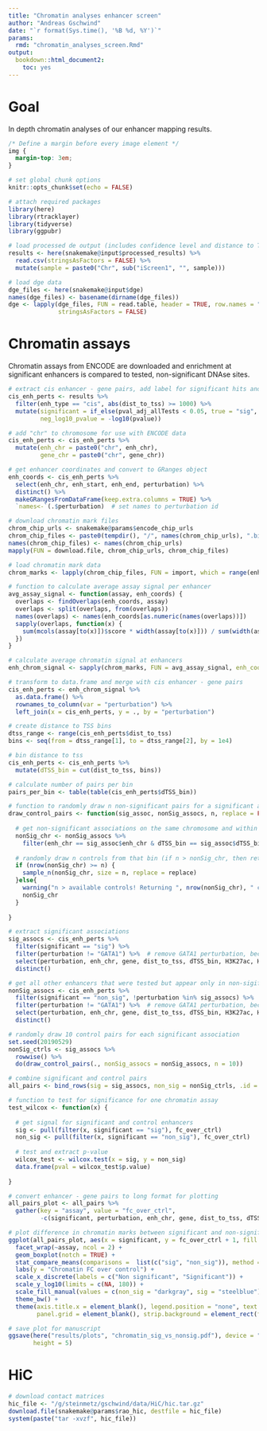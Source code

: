 ```yaml
---
title: "Chromatin analyses enhancer screen"
author: "Andreas Gschwind"
date: "`r format(Sys.time(), '%B %d, %Y')`"
params:
  rmd: "chromatin_analyses_screen.Rmd"
output:
  bookdown::html_document2:
    toc: yes
---
```


# Goal
In depth chromatin analyses of our enhancer mapping results.

```css
/* Define a margin before every image element */
img {
  margin-top: 3em;
}
```

```r
# set global chunk options
knitr::opts_chunk$set(echo = FALSE)

# attach required packages
library(here)
library(rtracklayer)
library(tidyverse)
library(ggpubr)
```

```r
# load processed de output (includes confidence level and distance to TSS)
results <- here(snakemake@input$processed_results) %>%
  read.csv(stringsAsFactors = FALSE) %>%
  mutate(sample = paste0("Chr", sub("iScreen1", "", sample)))

# load dge data
dge_files <- here(snakemake@input$dge)
names(dge_files) <- basename(dirname(dge_files))
dge <- lapply(dge_files, FUN = read.table, header = TRUE, row.names = "GENE", 
              stringsAsFactors = FALSE)
```

# Chromatin assays
Chromatin assays from ENCODE are downloaded and enrichment at significant enhancers is compared to
tested, non-significant DNAse sites.

```r
# extract cis enhancer - gene pairs, add label for significant hits and calculate -log10 pvalue
cis_enh_perts <- results %>%
  filter(enh_type == "cis", abs(dist_to_tss) >= 1000) %>%
  mutate(significant = if_else(pval_adj_allTests < 0.05, true = "sig", false = "non_sig"),
         neg_log10_pvalue = -log10(pvalue))

# add "chr" to chromosome for use with ENCODE data
cis_enh_perts <- cis_enh_perts %>%
  mutate(enh_chr = paste0("chr", enh_chr),
         gene_chr = paste0("chr", gene_chr))

# get enhancer coordinates and convert to GRanges object
enh_coords <- cis_enh_perts %>%
  select(enh_chr, enh_start, enh_end, perturbation) %>%
  distinct() %>%
  makeGRangesFromDataFrame(keep.extra.columns = TRUE) %>%
  `names<-`(.$perturbation)  # set names to perturbation id

# download chromatin mark files
chrom_chip_urls <- snakemake@params$encode_chip_urls
chrom_chip_files <- paste0(tempdir(), "/", names(chrom_chip_urls), ".bigWig")
names(chrom_chip_files) <- names(chrom_chip_urls)
mapply(FUN = download.file, chrom_chip_urls, chrom_chip_files)

# load chromatin mark data
chrom_marks <- lapply(chrom_chip_files, FUN = import, which = range(enh_coords), format = "bigWig")
```

```r
# function to calculate average assay signal per enhancer
avg_assay_signal <- function(assay, enh_coords) {
  overlaps <- findOverlaps(enh_coords, assay)
  overlaps <- split(overlaps, from(overlaps))
  names(overlaps) <- names(enh_coords[as.numeric(names(overlaps))])
  sapply(overlaps, function(x) {
    sum(mcols(assay[to(x)])$score * width(assay[to(x)])) / sum(width(assay[to(x)]))
  })
}

# calculate average chromatin signal at enhancers
enh_chrom_signal <- sapply(chrom_marks, FUN = avg_assay_signal, enh_coords = enh_coords)

# transform to data.frame and merge with cis enhancer - gene pairs
cis_enh_perts <- enh_chrom_signal %>%
  as.data.frame() %>%
  rownames_to_column(var = "perturbation") %>%
  left_join(x = cis_enh_perts, y = ., by = "perturbation")
```

```r
# create distance to TSS bins
dtss_range <- range(cis_enh_perts$dist_to_tss)
bins <- seq(from = dtss_range[1], to = dtss_range[2], by = 1e4)

# bin distance to tss
cis_enh_perts <- cis_enh_perts %>%
  mutate(dTSS_bin = cut(dist_to_tss, bins))

# calculate number of pairs per bin
pairs_per_bin <- table(table(cis_enh_perts$dTSS_bin))

# function to randomly draw n non-significant pairs for a significant association
draw_control_pairs <- function(sig_assoc, nonSig_assocs, n, replace = FALSE) {
  
  # get non-significant associations on the same chromosome and within the same distance to TSS bin
  nonSig_chr <- nonSig_assocs %>%
    filter(enh_chr == sig_assoc$enh_chr & dTSS_bin == sig_assoc$dTSS_bin)
  
  # randomly draw n controls from that bin (if n > nonSig_chr, then return all...)
  if (nrow(nonSig_chr) >= n) {
    sample_n(nonSig_chr, size = n, replace = replace)
  }else{
    warning("n > available controls! Returning ", nrow(nonSig_chr), " controls...")
    nonSig_chr
  }
  
}

# extract significant associations
sig_assocs <- cis_enh_perts %>%
  filter(significant == "sig") %>%
  filter(perturbation != "GATA1") %>%  # remove GATA1 perturbation, becaus it's the only on chrX
  select(perturbation, enh_chr, gene, dist_to_tss, dTSS_bin, H3K27ac, H3K4me1, H3K4me3, POLR2A) %>%
  distinct()

# get all other enhancers that were tested but appear only in non-sigificant tests
nonSig_assocs <- cis_enh_perts %>%
  filter(significant == "non_sig", !perturbation %in% sig_assocs) %>%
  filter(perturbation != "GATA1") %>%  # remove GATA1 perturbation, becaus it's the only on chrX
  select(perturbation, enh_chr, gene, dist_to_tss, dTSS_bin, H3K27ac, H3K4me1, H3K4me3, POLR2A) %>%
  distinct()

# randomly draw 10 control pairs for each significant association
set.seed(20190529)
nonSig_ctrls <- sig_assocs %>%
  rowwise() %>%
  do(draw_control_pairs(., nonSig_assocs = nonSig_assocs, n = 10))

# combine significant and control pairs
all_pairs <- bind_rows(sig = sig_assocs, non_sig = nonSig_ctrls, .id = "significant")
```

```r
# function to test for significance for one chromatin assay
test_wilcox <- function(x) {
  
  # get signal for significant and control enhancers
  sig <- pull(filter(x, significant == "sig"), fc_over_ctrl)
  non_sig <- pull(filter(x, significant == "non_sig"), fc_over_ctrl)
  
  # test and extract p-value
  wilcox_test <- wilcox.test(x = sig, y = non_sig)
  data.frame(pval = wilcox_test$p.value)
  
}

# convert enhancer - gene pairs to long format for plotting
all_pairs_plot <- all_pairs %>%
  gather(key = "assay", value = "fc_over_ctrl",
         -c(significant, perturbation, enh_chr, gene, dist_to_tss, dTSS_bin))

# plot difference in chromatin marks between significant and non-significant associations
ggplot(all_pairs_plot, aes(x = significant, y = fc_over_ctrl + 1, fill = significant)) +
  facet_wrap(~assay, ncol = 2) +
  geom_boxplot(notch = TRUE) +
  stat_compare_means(comparisons =  list(c("sig", "non_sig")), method = "wilcox.test") +
  labs(y = "Chromatin FC over control") +
  scale_x_discrete(labels = c("Non significant", "Significant")) +
  scale_y_log10(limits = c(NA, 180)) +
  scale_fill_manual(values = c(non_sig = "darkgray", sig = "steelblue")) +
  theme_bw() + 
  theme(axis.title.x = element_blank(), legend.position = "none", text = element_text(size = 15),
        panel.grid = element_blank(), strip.background = element_rect(fill = "gray90"))

# save plot for manuscript
ggsave(here("results/plots", "chromatin_sig_vs_nonsig.pdf"), device = "pdf", width = 6,
       height = 5)
```

# HiC
```r
# download contact matrices
hic_file <- "/g/steinmetz/gschwind/data/HiC/hic.tar.gz"
download.file(snakemake@params$rao_hic, destfile = hic_file)
system(paste("tar -xvzf", hic_file))
```
